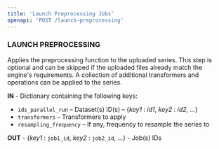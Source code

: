 ```yaml
---
title: 'Launch Preprocessing Jobs'
openapi: 'POST /launch-preprocessing'
---
```


### LAUNCH PREPROCESSING

Applies the preprocessing function to the uploaded series. This step is optional and can be skipped if the uploaded files already match the engine's requirements.  A collection of additional transformers and operations can be applied to the series.

**IN** - Dictionary containing the following keys:
- ``ids_parallel_run`` – Dataset(s) ID(s) – \{*key1* : *id1*, *key2* : *id2*, ...\}
- ``transformers`` – Transformers to apply
- ``resampling_frequency`` – If any, frequency to resample the series to

**OUT** - \{*key1* : ``job1_id``, *key2* : ``job2_id``, ...\} - Job(s) IDs